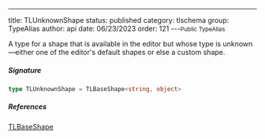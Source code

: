 ---
title: TLUnknownShape
status: published
category: tlschema
group: TypeAlias
author: api
date: 06/23/2023
order: 121
---<Small>Public TypeAlias</Small>

A type for a shape that is available in the editor but whose type is unknown—either one of the editor's default shapes or else a custom shape.


##### Signature


```ts
type TLUnknownShape = TLBaseShape<string, object>
```

##### References

[TLBaseShape](/gen/tlschema/TLBaseShape-interface)

